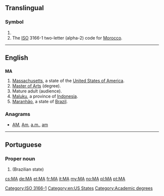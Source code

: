 {{also|Appendix:Variations of "ma"}}
==Translingual==

===Symbol===
{{infl|mul|symbol}}

# {{SI-unit-abb|mega|ampere|[[electrical current]]}}
# The [[ISO]] 3166-1 two-letter (alpha-2) code for [[Morocco]].

[[Category:ISO 3166-1]]

----

==English==

==={{abbreviation}}===
'''MA'''

# [[Massachusetts]], a state of the [[United States of America]].
# [[Master of Arts]] (degree).
# Mature adult (audience).
# [[Maluku]], a province of [[Indonesia]].
# [[Maranhão]], a state of [[Brazil]].

===Anagrams===
* [[AM#English|AM]], [[Am#English|Am]], [[a.m.#English|a.m.]], [[am#English|am]]

[[Category:en:US States]]
[[Category:Academic degrees]]
----

==Portuguese==

===Proper noun===
{{pt-proper noun|m}}

# {{abbreviation of|Maranhão|lang=pt}} (Brazilian state)

[[cs:MA]]
[[de:MA]]
[[et:MA]]
[[fr:MA]]
[[it:MA]]
[[my:MA]]
[[no:MA]]
[[pl:MA]]
[[pt:MA]]